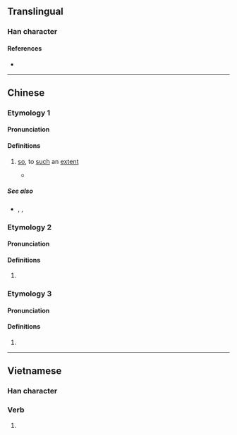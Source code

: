 {{character info/new}}
==Translingual==

===Han character===
{{Han char|rn=30|rad=口|as=05|sn=8|four=64070|canj=RTM|ids=⿰口甘}}

====References====
* {{Han ref|kx=0184.040|dkj=03477|dj=0403.040|hdz=10598.010|uh=5481|ud=21633|bh=CBDD|bd=52189}}

----

==Chinese==
{{zh-forms}}

===Etymology 1===

====Pronunciation====
{{zh-pron
|c=gam3
|cat=adv
}}

====Definitions====
{{zh-hanzi}}

# {{lb|zh|Cantonese}} [[so]], to [[such]] an [[extent]]
#: {{zh-x|做咩 你 '''咁''' 冇腦 㗎？|Why are you '''so''' stupid?|C-GZ}}
#* {{zh-x|佛跳牆，炆 得 咁 鬼 香，見到{dou3-2} 佛跳牆，鬼 都 要 裝香|''Fotiaoqiang'', stewed '''so''' aromatically; at the sight of ''fotiaoqiang'', even the spirits want to burn incense|C|ref={{w2|zh|許冠傑}}, {{w2|zh|財神到 (專輯)|佛跳牆}}}}

=====See also=====
* {{zh-l|這樣}}, {{zh-l|這麼}}, {{zh-l|那麼}}

===Etymology 2===

====Pronunciation====
{{zh-pron
|c=gam2
}}

====Definitions====
{{zh-hanzi}}

# {{zh-alt-form|噉|tr=-}}

===Etymology 3===

====Pronunciation====
{{zh-pron
|mn=kám
|cat=part
}}

====Definitions====
{{zh-hanzi}}

# {{zh-alt-form|敢|question particle|tr=-}}

----

==Vietnamese==

===Han character===
{{vi-hantu|[[căm]]|rs=口05}}

{{vi-hantutab}}

===Verb===
{{vi-hantu}}

# {{han tu form of|căm|to bear [[resentment]] against}}